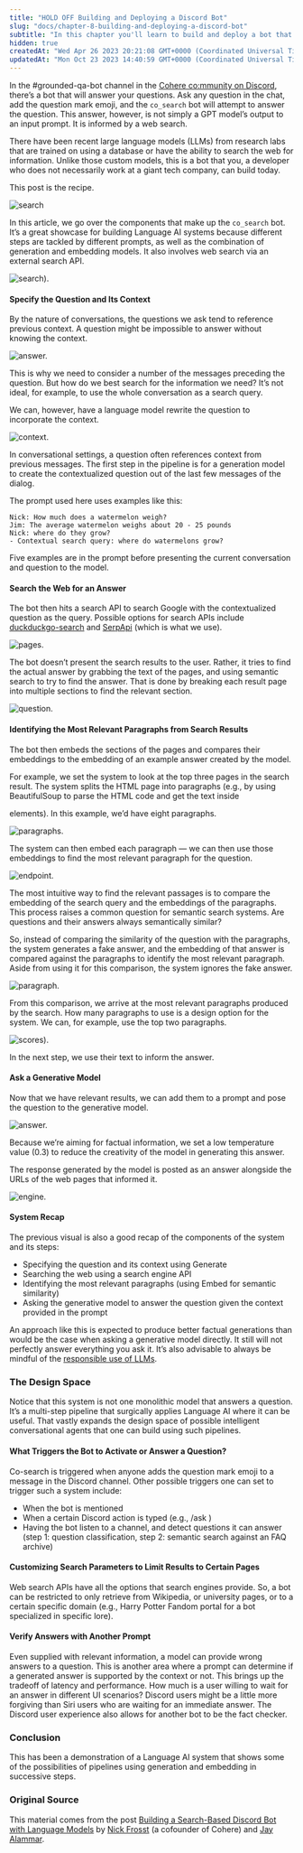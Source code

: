 ```yaml
---
title: "HOLD OFF Building and Deploying a Discord Bot"
slug: "docs/chapter-8-building-and-deploying-a-discord-bot"
subtitle: "In this chapter you'll learn to build and deploy a bot that answers questions in Discord."
hidden: true
createdAt: "Wed Apr 26 2023 20:21:08 GMT+0000 (Coordinated Universal Time)"
updatedAt: "Mon Oct 23 2023 14:40:59 GMT+0000 (Coordinated Universal Time)"
---
```

In the #grounded-qa-bot channel in the [Cohere co:mmunity on Discord](https://discord.gg/co-mmunity?ref=txt.cohere.com), there’s a bot that will answer your questions. Ask any question in the chat, add the question mark emoji, and the `co_search` bot will attempt to answer the question. This answer, however, is not simply a GPT model’s output to an input prompt. It is informed by a web search.

There have been recent large language models (LLMs) from research labs that are trained on using a database or have the ability to search the web for information. Unlike those custom models, this is a bot that you, a developer who does not necessarily work at a giant tech company, can build today.

This post is the recipe.

<img src='../../../assets/images/6568a55-image.png' alt='search' />


In this article, we go over the components that make up the `co_search` bot. It’s a great showcase for building Language AI systems because different steps are tackled by different prompts, as well as the combination of generation and embedding models. It also involves web search via an external search API.

<img src='../../../assets/images/fee07bf-image.png' alt='search).' />


#### Specify the Question and Its Context

By the nature of conversations, the questions we ask tend to reference previous context. A question might be impossible to answer without knowing the context.

<img src='../../../assets/images/660910f-image.png' alt='answer.' />


This is why we need to consider a number of the messages preceding the question. But how do we best search for the information we need? It’s not ideal, for example, to use the whole conversation as a search query.

We can, however, have a language model rewrite the question to incorporate the context.

<img src='../../../assets/images/da9ce71-image.png' alt='context.' />


In conversational settings, a question often references context from previous messages. The first step in the pipeline is for a generation model to create the contextualized question out of the last few messages of the dialog.

The prompt used here uses examples like this:

```
Nick: How much does a watermelon weigh?
Jim: The average watermelon weighs about 20 - 25 pounds
Nick: where do they grow?
- Contextual search query: where do watermelons grow?
```

Five examples are in the prompt before presenting the current conversation and question to the model.

#### Search the Web for an Answer

The bot then hits a search API to search Google with the contextualized question as the query. Possible options for search APIs include [duckduckgo-search](https://pypi.org/project/duckduckgo-search/?ref=txt.cohere.com) and [SerpApi](https://serpapi.com/?ref=txt.cohere.com) (which is what we use).

<img src='../../../assets/images/a58bca3-image.png' alt='pages.' />


The bot doesn’t present the search results to the user. Rather, it tries to find the actual answer by grabbing the text of the pages, and using semantic search to try to find the answer. That is done by breaking each result page into multiple sections to find the relevant section.

<img src='../../../assets/images/fffb43d-image.png' alt='question.' />


#### Identifying the Most Relevant Paragraphs from Search Results

The bot then embeds the sections of the pages and compares their embeddings to the embedding of an example answer created by the model.

For example, we set the system to look at the top three pages in the search result. The system splits the HTML page into paragraphs (e.g., by using BeautifulSoup to parse the HTML code and get the text inside <p> elements). In this example, we’d have eight paragraphs.

<img src='../../../assets/images/7d6d1d4-image.png' alt='paragraphs.' />


The system can then embed each paragraph — we can then use those embeddings to find the most relevant paragraph for the question.

<img src='../../../assets/images/5ef08c6-image.png' alt='endpoint.' />


The most intuitive way to find the relevant passages is to compare the embedding of the search query and the embeddings of the paragraphs. This process raises a common question for semantic search systems. Are questions and their answers always semantically similar?

So, instead of comparing the similarity of the question with the paragraphs, the system generates a fake answer, and the embedding of that answer is compared against the paragraphs to identify the most relevant paragraph. Aside from using it for this comparison, the system ignores the fake answer.

<img src='../../../assets/images/0a1dce6-image.png' alt='paragraph.' />


From this comparison, we arrive at the most relevant paragraphs produced by the search. How many paragraphs to use is a design option for the system. We can, for example, use the top two paragraphs.

<img src='../../../assets/images/98d5ef7-image.png' alt='scores).' />


In the next step, we use their text to inform the answer.

#### Ask a Generative Model

Now that we have relevant results, we can add them to a prompt and pose the question to the generative model.

<img src='../../../assets/images/542c6ec-image.png' alt='answer.' />


Because we’re aiming for factual information, we set a low temperature value (0.3) to reduce the creativity of the model in generating this answer.

The response generated by the model is posted as an answer alongside the URLs of the web pages that informed it.

<img src='../../../assets/images/da33893-image.png' alt='engine.' />


#### System Recap

The previous visual is also a good recap of the components of the system and its steps:

- Specifying the question and its context using Generate
- Searching the web using a search engine API
- Identifying the most relevant paragraphs (using Embed for semantic similarity)
- Asking the generative model to answer the question given the context provided in the prompt

An approach like this is expected to produce better factual generations than would be the case when asking a generative model directly. It still will not perfectly answer everything you ask it. It’s also advisable to always be mindful of the [responsible use of LLMs](/responsible-use/?ref=txt.cohere.com&__hstc=14363112.89f2baed82ac4713854553225677badd.1682345384753.1682525878579.1682537582485.12&__hssc=14363112.5.1682537582485&__hsfp=2014138109).

### The Design Space

Notice that this system is not one monolithic model that answers a question. It’s a multi-step pipeline that surgically applies Language AI where it can be useful. That vastly expands the design space of possible intelligent conversational agents that one can build using such pipelines.

#### What Triggers the Bot to Activate or Answer a Question?

Co-search is triggered when anyone adds the question mark emoji to a message in the Discord channel. Other possible triggers one can set to trigger such a system include:

- When the bot is mentioned
- When a certain Discord action is typed (e.g., /ask )
- Having the bot listen to a channel, and detect questions it can answer (step 1: question classification, step 2: semantic search against an FAQ archive)

#### Customizing Search Parameters to Limit Results to Certain Pages

Web search APIs have all the options that search engines provide. So, a bot can be restricted to only retrieve from Wikipedia, or university pages, or to a certain specific domain (e.g., Harry Potter Fandom portal for a bot specialized in specific lore).

#### Verify Answers with Another Prompt

Even supplied with relevant information, a model can provide wrong answers to a question. This is another area where a prompt can determine if a generated answer is supported by the context or not. This brings up the tradeoff of latency and performance. How much is a user willing to wait for an answer in different UI scenarios? Discord users might be a little more forgiving than Siri users who are waiting for an immediate answer. The Discord user experience also allows for another bot to be the fact checker.

### Conclusion

This has been a demonstration of a Language AI system that shows some of the possibilities of pipelines using generation and embedding in successive steps.

### Original Source

This material comes from the post [Building a Search-Based Discord Bot with Language Models](https://cohere.com/blog/building-a-search-based-discord-bot-with-language-models/) by [Nick Frosst](https://cohere.com/blog/authors/nicholas/) (a cofounder of Cohere) and [Jay Alammar](https://cohere.com/blog/authors/jay/).
